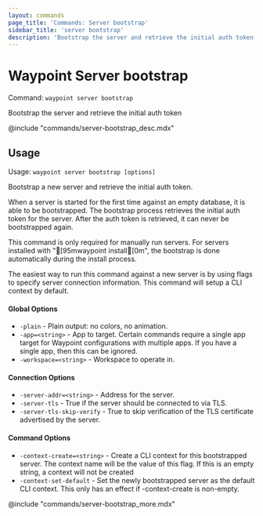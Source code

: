 ```yaml
---
layout: commands
page_title: 'Commands: Server bootstrap'
sidebar_title: 'server bootstrap'
description: 'Bootstrap the server and retrieve the initial auth token'
---
```


# Waypoint Server bootstrap

Command: `waypoint server bootstrap`

Bootstrap the server and retrieve the initial auth token

@include "commands/server-bootstrap_desc.mdx"

## Usage

Usage: `waypoint server bootstrap [options]`

Bootstrap a new server and retrieve the initial auth token.

When a server is started for the first time against an empty database,
it is able to be bootstrapped. The bootstrap process retrieves the initial
auth token for the server. After the auth token is retrieved, it can never
be bootstrapped again.

This command is only required for manually run servers. For servers
installed with "[95mwaypoint install[0m", the bootstrap is done automatically
during the install process.

The easiest way to run this command against a new server is by using
flags to specify server connection information. This command will setup
a CLI context by default.

#### Global Options

- `-plain` - Plain output: no colors, no animation.
- `-app=<string>` - App to target. Certain commands require a single app target for Waypoint configurations with multiple apps. If you have a single app, then this can be ignored.
- `-workspace=<string>` - Workspace to operate in.

#### Connection Options

- `-server-addr=<string>` - Address for the server.
- `-server-tls` - True if the server should be connected to via TLS.
- `-server-tls-skip-verify` - True to skip verification of the TLS certificate advertised by the server.

#### Command Options

- `-context-create=<string>` - Create a CLI context for this bootstrapped server. The context name will be the value of this flag. If this is an empty string, a context will not be created
- `-context-set-default` - Set the newly bootstrapped server as the default CLI context. This only has an effect if -context-create is non-empty.

@include "commands/server-bootstrap_more.mdx"
